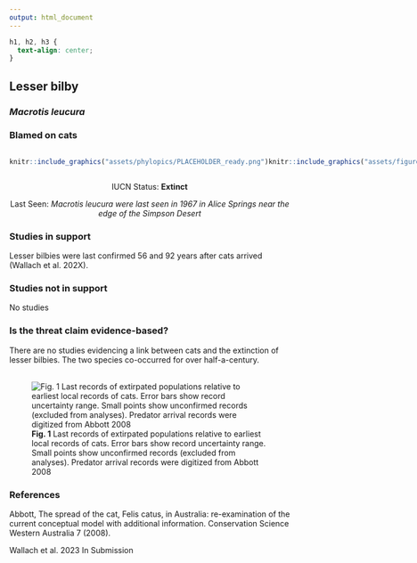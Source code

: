 ```yaml
---
output: html_document
---
```

```css
h1, h2, h3 {
  text-align: center;
}
```

## **Lesser bilby**
### *Macrotis leucura*
### Blamed on cats

:::: {style="display: flex;"}

::: {}
  ```r
  knitr::include_graphics("assets/phylopics/PLACEHOLDER_ready.png")
  ```
:::

::: {}

:::

::: {}
  ```r
  knitr::include_graphics("assets/figures/Map_Cat_Macrotis leucura.png")
  ```
:::

::::

<center>
IUCN Status: **Extinct**

Last Seen: *Macrotis leucura were last seen in 1967 in Alice Springs near the edge of the Simpson Desert*

</center>


### Studies in support

Lesser bilbies were last confirmed 56 and 92 years after cats arrived (Wallach et al. 202X).

### Studies not in support

No studies

### Is the threat claim evidence-based?

There are no studies evidencing a link between cats and the extinction of lesser bilbies. The two species co-occurred for over half-a-century.
<br>
<br>

![**Fig. 1**  Last records of extirpated populations relative to earliest local records of cats. Error bars show record uncertainty range. Small points show unconfirmed records (excluded from analyses). Predator arrival records were digitized from Abbott 2008](assets/figures/Main_Evidence_Cat_Macrotis leucura.png)

### References

Abbott, The spread of the cat, Felis catus, in Australia: re-examination of the current conceptual model with additional information. Conservation Science Western Australia 7 (2008).

Wallach et al. 2023 In Submission

